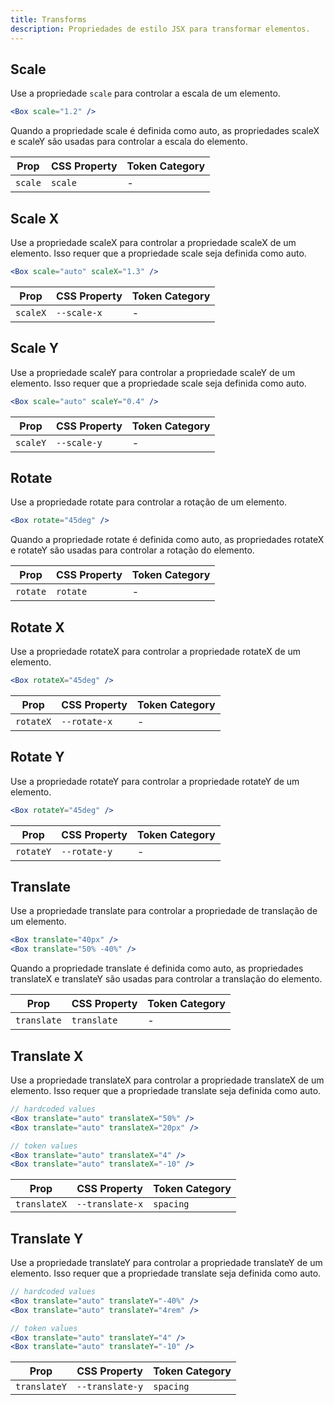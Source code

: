 ```yaml
---
title: Transforms
description: Propriedades de estilo JSX para transformar elementos.
---
```


## Scale

Use a propriedade `scale` para controlar a escala de um elemento.

```jsx
<Box scale="1.2" />
```

Quando a propriedade scale é definida como auto, as propriedades scaleX e scaleY são usadas para controlar a escala do elemento.

| Prop    | CSS Property | Token Category |
| ------- | ------------ | -------------- |
| `scale` | `scale`      | -              |

## Scale X

Use a propriedade scaleX para controlar a propriedade scaleX de um elemento. Isso requer que a propriedade scale seja definida como auto.

```jsx
<Box scale="auto" scaleX="1.3" />
```

| Prop     | CSS Property | Token Category |
| -------- | ------------ | -------------- |
| `scaleX` | `--scale-x`  | -              |

## Scale Y

Use a propriedade scaleY para controlar a propriedade scaleY de um elemento. Isso requer que a propriedade scale seja definida como auto.

```jsx
<Box scale="auto" scaleY="0.4" />
```

| Prop     | CSS Property | Token Category |
| -------- | ------------ | -------------- |
| `scaleY` | `--scale-y`  | -              |

## Rotate

Use a propriedade rotate para controlar a rotação de um elemento.

```jsx
<Box rotate="45deg" />
```

Quando a propriedade rotate é definida como auto, as propriedades rotateX e rotateY são usadas para controlar a rotação do elemento.

| Prop     | CSS Property | Token Category |
| -------- | ------------ | -------------- |
| `rotate` | `rotate`     | -              |

## Rotate X

Use a propriedade rotateX para controlar a propriedade rotateX de um elemento.

```jsx
<Box rotateX="45deg" />
```

| Prop      | CSS Property | Token Category |
| --------- | ------------ | -------------- |
| `rotateX` | `--rotate-x` | -              |

## Rotate Y

Use a propriedade rotateY para controlar a propriedade rotateY de um elemento.

```jsx
<Box rotateY="45deg" />
```

| Prop      | CSS Property | Token Category |
| --------- | ------------ | -------------- |
| `rotateY` | `--rotate-y` | -              |

## Translate

Use a propriedade translate para controlar a propriedade de translação de um elemento.

```jsx
<Box translate="40px" />
<Box translate="50% -40%" />
```

Quando a propriedade translate é definida como auto, as propriedades translateX e translateY são usadas para controlar a translação do elemento.

| Prop        | CSS Property | Token Category |
| ----------- | ------------ | -------------- |
| `translate` | `translate`  | -              |

## Translate X

Use a propriedade translateX para controlar a propriedade translateX de um elemento. Isso requer que a propriedade translate seja definida como auto.

```jsx
// hardcoded values
<Box translate="auto" translateX="50%" />
<Box translate="auto" translateX="20px" />

// token values
<Box translate="auto" translateX="4" />
<Box translate="auto" translateX="-10" />
```

| Prop         | CSS Property    | Token Category |
| ------------ | --------------- | -------------- |
| `translateX` | `--translate-x` | `spacing`      |

## Translate Y

Use a propriedade translateY para controlar a propriedade translateY de um elemento. Isso requer que a propriedade translate seja definida como auto.

```jsx
// hardcoded values
<Box translate="auto" translateY="-40%" />
<Box translate="auto" translateY="4rem" />

// token values
<Box translate="auto" translateY="4" />
<Box translate="auto" translateY="-10" />
```

| Prop         | CSS Property    | Token Category |
| ------------ | --------------- | -------------- |
| `translateY` | `--translate-y` | `spacing`      |
